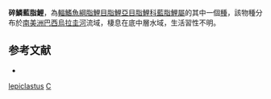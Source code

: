{{Speciesbox 
| taxon = Cyanocharax lepiclastus
| status = NE
| status_system = IUCN3.1
| authority = [[Malabarba|Malabarba]], [[Weitzman|Weitzman]] & [[Casciotta|Casciotta]], 2003
| synonyms = 
}}
'''碎鱗藍脂鯉'''，為[[輻鰭魚綱|輻鰭魚綱]][[脂鯉目|脂鯉目]][[脂鯉亞目|脂鯉亞目]][[脂鯉科|脂鯉科]][[藍脂鯉屬|藍脂鯉屬]]的其中一個[[種|種]]，該物種分布於[[南美洲|南美洲]][[巴西|巴西]][[烏拉圭河|烏拉圭河]]流域，棲息在底中層水域，生活習性不明。

==参考文献==
{{refbegin}}
*{{FishBase_species|genus=Cyanocharax|species=lepiclastus|year=2014|month=1}}
{{refend}}

{{Taxonbar|from=Q5552219}}

[[Category:藍脂鯉屬|lepiclastus]]
[[Category:2003年描述的鱼类|C]]

{{魚類小作品}}